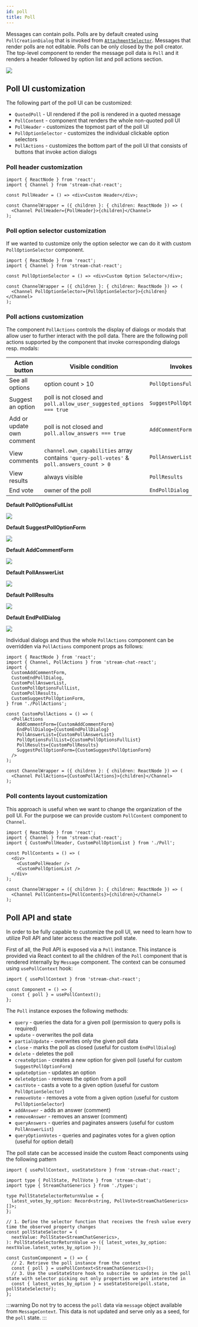 ```yaml
---
id: poll
title: Poll
---
```


Messages can contain polls. Polls are by default created using `PollCreationDialog` that is invoked from [`AttachmentSelector`](../../message-input-components/attachment-selector). Messages that render polls are not editable. Polls can be only closed by the poll creator. The top-level component to render the message poll data is `Poll` and it renders a header followed by option list and poll actions section.

![](../../assets/message-with-poll.png)

## Poll UI customization

The following part of the poll UI can be customized:

- `QuotedPoll` - UI rendered if the poll is rendered in a quoted message
- `PollContent` - component that renders the whole non-quoted poll UI
- `PollHeader` - customizes the topmost part of the poll UI
- `PollOptionSelector` - customizes the individual clickable option selectors
- `PollActions` - customizes the bottom part of the poll UI that consists of buttons that invoke action dialogs

### Poll header customization

```tsx
import { ReactNode } from 'react';
import { Channel } from 'stream-chat-react';

const PollHeader = () => <div>Custom Header</div>;

const ChannelWrapper = ({ children }: { children: ReactNode }) => (
  <Channel PollHeader={PollHeader}>{children}</Channel>
);
```

### Poll option selector customization

If we wanted to customize only the option selector we can do it with custom `PollOptionSelector` component.

```tsx
import { ReactNode } from 'react';
import { Channel } from 'stream-chat-react';

const PollOptionSelector = () => <div>Custom Option Selector</div>;

const ChannelWrapper = ({ children }: { children: ReactNode }) => (
  <Channel PollOptionSelector={PollOptionSelector}>{children}</Channel>
);
```

### Poll actions customization

The component `PollActions` controls the display of dialogs or modals that allow user to further interact with the poll data. There are the following poll actions supported by the component that invoke corresponding dialogs resp. modals:

| Action button             | Visible condition                                                                         | Invokes                 |
| ------------------------- | ----------------------------------------------------------------------------------------- | ----------------------- |
| See all options           | option count > 10                                                                         | `PollOptionsFullList`   |
| Suggest an option         | poll is not closed and `poll.allow_user_suggested_options === true`                       | `SuggestPollOptionForm` |
| Add or update own comment | poll is not closed and `poll.allow_answers === true`                                      | `AddCommentForm`        |
| View comments             | `channel.own_capabilities` array contains `'query-poll-votes'` & `poll.answers_count > 0` | `PollAnswerList`        |
| View results              | always visible                                                                            | `PollResults`           |
| End vote                  | owner of the poll                                                                         | `EndPollDialog`         |

**Default PollOptionsFullList**

![](../../assets/poll-option-full-list.png)

**Default SuggestPollOptionForm**

![](../../assets/suggest-poll-option-form.png)

**Default AddCommentForm**

![](../../assets/add-poll-comment-form.png)

**Default PollAnswerList**

![](../../assets/poll-comment-list.png)

**Default PollResults**

![](../../assets/poll-results.png)

**Default EndPollDialog**

![](../../assets/end-poll-dialog.png)

Individual dialogs and thus the whole `PollActions` component can be overridden via `PollActions` component props as follows:

```tsx
import { ReactNode } from 'react';
import { Channel, PollActions } from 'stream-chat-react';
import {
  CustomAddCommentForm,
  CustomEndPollDialog,
  CustomPollAnswerList,
  CustomPollOptionsFullList,
  CustomPollResults,
  CustomSuggestPollOptionForm,
} from './PollActions';

const CustomPollActions = () => (
  <PollActions
    AddCommentForm={CustomAddCommentForm}
    EndPollDialog={CustomEndPollDialog}
    PollAnswerList={CustomPollAnswerList}
    PollOptionsFullList={CustomPollOptionsFullList}
    PollResults={CustomPollResults}
    SuggestPollOptionForm={CustomSuggestPollOptionForm}
  />
);

const ChannelWrapper = ({ children }: { children: ReactNode }) => (
  <Channel PollActions={CustomPollActions}>{children}</Channel>
);
```

### Poll contents layout customization

This approach is useful when we want to change the organization of the poll UI. For the purpose we can provide custom `PollContent` component to `Channel`.

```tsx
import { ReactNode } from 'react';
import { Channel } from 'stream-chat-react';
import { CustomPollHeader, CustomPollOptionList } from './Poll';

const PollContents = () => (
  <div>
    <CustomPollHeader />
    <CustomPollOptionList />
  </div>
);

const ChannelWrapper = ({ children }: { children: ReactNode }) => (
  <Channel PollContents={PollContents}>{children}</Channel>
);
```

## Poll API and state

In order to be fully capable to customize the poll UI, we need to learn how to utilize Poll API and later access the reactive poll state.

First of all, the Poll API is exposed via a `Poll` instance. This instance is provided via React context to all the children of the `Poll` component that is rendered internally by `Message` component. The context can be consumed using `usePollContext` hook:

```tsx
import { usePollContext } from 'stream-chat-react';

const Component = () => {
  const { poll } = usePollContext();
};
```

The `Poll` instance exposes the following methods:

- `query` - queries the data for a given poll (permission to query polls is required)
- `update` - overwrites the poll data
- `partialUpdate` - overwrites only the given poll data
- `close` - marks the poll as closed (useful for custom `EndPollDialog`)
- `delete` - deletes the poll
- `createOption` - creates a new option for given poll (useful for custom `SuggestPollOptionForm`)
- `updateOption` - updates an option
- `deleteOption` - removes the option from a poll
- `castVote` - casts a vote to a given option (useful for custom `PollOptionSelector`)
- `removeVote` - removes a vote from a given option (useful for custom `PollOptionSelector`)
- `addAnswer` - adds an answer (comment)
- `removeAnswer` - removes an answer (comment)
- `queryAnswers` - queries and paginates answers (useful for custom `PollAnswerList`)
- `queryOptionVotes` - queries and paginates votes for a given option (useful for option detail)

The poll state can be accessed inside the custom React components using the following pattern

```tsx
import { usePollContext, useStateStore } from 'stream-chat-react';

import type { PollState, PollVote } from 'stream-chat';
import type { StreamChatGenerics } from './types';

type PollStateSelectorReturnValue = {
  latest_votes_by_option: Record<string, PollVote<StreamChatGenerics>[]>;
};

// 1. Define the selector function that receives the fresh value every time the observed property changes
const pollStateSelector = (
  nextValue: PollState<StreamChatGenerics>,
): PollStateSelectorReturnValue => ({ latest_votes_by_option: nextValue.latest_votes_by_option });

const CustomComponent = () => {
  // 2. Retrieve the poll instance from the context
  const { poll } = usePollContext<StreamChatGenerics>();
  // 3. Use the useStateStore hook to subscribe to updates in the poll state with selector picking out only properties we are interested in
  const { latest_votes_by_option } = useStateStore(poll.state, pollStateSelector);
};
```

:::warning
Do not try to access the `poll` data via `message` object available from `MessageContext`. This data is not updated and serve only as a seed, for the `poll` state.
:::
